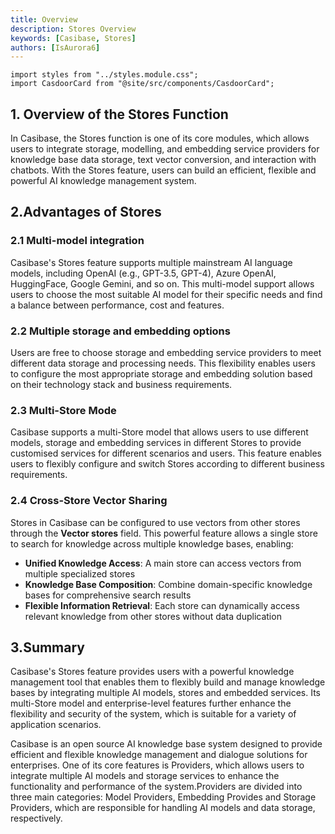 ```yaml
---
title: Overview
description: Stores Overview
keywords: [Casibase, Stores]
authors: [IsAurora6]
---
```


```mdx-code-block
import styles from "../styles.module.css";
import CasdoorCard from "@site/src/components/CasdoorCard";
```

## 1. Overview of the Stores Function

In Casibase, the Stores function is one of its core modules, which allows users to integrate storage, modelling, and embedding service providers for knowledge base data storage, text vector conversion, and interaction with chatbots. With the Stores feature, users can build an efficient, flexible and powerful AI knowledge management system.

## 2.Advantages of Stores

### 2.1 Multi-model integration

Casibase's Stores feature supports multiple mainstream AI language models, including OpenAI (e.g., GPT-3.5, GPT-4), Azure OpenAI, HuggingFace, Google Gemini, and so on. This multi-model support allows users to choose the most suitable AI model for their specific needs and find a balance between performance, cost and features.

### 2.2 Multiple storage and embedding options

Users are free to choose storage and embedding service providers to meet different data storage and processing needs. This flexibility enables users to configure the most appropriate storage and embedding solution based on their technology stack and business requirements.

### 2.3 Multi-Store Mode

Casibase supports a multi-Store model that allows users to use different models, storage and embedding services in different Stores to provide customised services for different scenarios and users. This feature enables users to flexibly configure and switch Stores according to different business requirements.

### 2.4 Cross-Store Vector Sharing

Stores in Casibase can be configured to use vectors from other stores through the **Vector stores** field. This powerful feature allows a single store to search for knowledge across multiple knowledge bases, enabling:

- **Unified Knowledge Access**: A main store can access vectors from multiple specialized stores
- **Knowledge Base Composition**: Combine domain-specific knowledge bases for comprehensive search results
- **Flexible Information Retrieval**: Each store can dynamically access relevant knowledge from other stores without data duplication

## 3.Summary

Casibase's Stores feature provides users with a powerful knowledge management tool that enables them to flexibly build and manage knowledge bases by integrating multiple AI models, stores and embedded services. Its multi-Store model and enterprise-level features further enhance the flexibility and security of the system, which is suitable for a variety of application scenarios.

Casibase is an open source AI knowledge base system designed to provide efficient and flexible knowledge management and dialogue solutions for enterprises. One of its core features is Providers, which allows users to integrate multiple AI models and storage services to enhance the functionality and performance of the system.Providers are divided into three main categories: Model Providers, Embedding Provides and Storage Providers, which are responsible for handling AI models and data storage, respectively.

